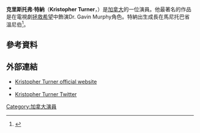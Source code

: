 {{Infobox person
|image = Kristopher Turner.jpg
|caption = Turner on ''Instant Star'', 2008
|imagesize = 
| name = Kristopher Turner
| birth_name = 
| birth_date     = {{birth date and age|1980|9|27}}
| birth_place = [[加拿大|加拿大]][[馬尼托巴省|馬尼托巴省]][[溫尼伯|溫尼伯]] 
| othername = 
| website = {{url|http://www.kristopherturner.com|kristopherturner.com}}
| occupation =演員
| yearsactive = 2002–現在
| spouse = 
}}
'''克里斯托弗·特納'''（'''Kristopher Turner'''，{{bd|1980年|9月27日}}）是[[加拿大|加拿大]]的一位演員。他最著名的作品是在電視劇[[拯救希望|拯救希望]]中飾演Dr. Gavin Murphy角色。特納出生成長在馬尼托巴省溫尼伯<ref>{{cite web|title= About Kristopher Turner|url= http://www.kristopherturner.com/|accessdate= 2016-03-25|archive-date= 2020-10-23|archive-url= https://web.archive.org/web/20201023221913/http://kristopherturner.com/|dead-url= no}}</ref>。
==參考資料==
{{Reflist}}
==外部連結==
* [http://www.kristopherturner.com Kristopher Turner official website] {{Wayback|url=http://www.kristopherturner.com/ |date=20201023221913 }}
* {{IMDb name|1197529|Kristopher Turner}}
* [https://twitter.com/kristopherturn Kristopher Turner Twitter] {{Wayback|url=https://twitter.com/kristopherturn |date=20200523130355 }}
[[Category:加拿大演員|Category:加拿大演員]]